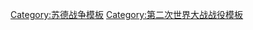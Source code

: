 {{Campaignbox
|name  = Campaignbox 巴格拉基昂行動
|title = [[巴格拉基昂行動]]
|state = collapsed
|listclass = hlist
|battles =
* [[維捷布斯克-奧爾沙攻勢|維捷布斯克-奧爾沙]]
* [[莫吉廖夫攻勢|莫吉廖夫]]
* [[博布魯伊斯克攻勢|博布魯伊斯克]]
* [[明斯克攻勢|明斯克]]
* [[波洛茨克攻勢|波洛茨克]]
* [[希奧利艾攻勢|希奧利艾]]
* [[維爾紐斯攻勢|維爾紐斯]]
* [[比亞韋斯托克攻勢|比亞韋斯托克]]
* [[盧布林–布列斯特攻勢|盧布林-布列斯特]]
* [[考那斯攻勢|考那斯]]
* [[奧索維茨攻勢|奧索維茨]]
}}<noinclude>
[[Category:苏德战争模板]]
[[Category:第二次世界大战战役模板]]
</noinclude>
